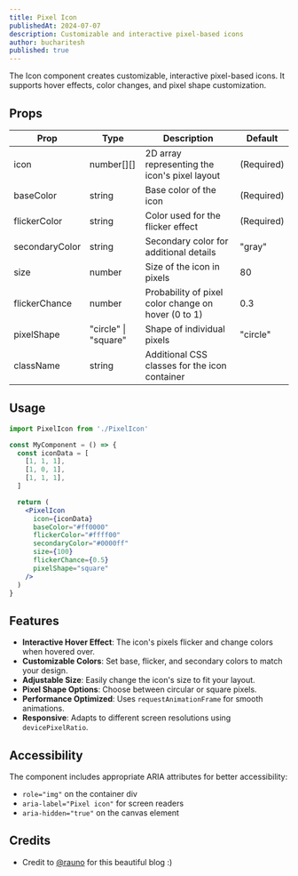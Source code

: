 ```yaml
---
title: Pixel Icon
publishedAt: 2024-07-07
description: Customizable and interactive pixel-based icons
author: bucharitesh
published: true
---
```


<ComponentPreview name="pixel-icon-demo" />

The Icon component creates customizable, interactive pixel-based icons. It supports hover effects, color changes, and pixel shape customization.

## Props

| Prop           | Type                    | Description                                          | Default     |
|----------------|-------------------------|------------------------------------------------------|-------------|
| icon           | number[][]              | 2D array representing the icon's pixel layout        | (Required)  |
| baseColor      | string                  | Base color of the icon                               | (Required)  |
| flickerColor   | string                  | Color used for the flicker effect                    | (Required)  |
| secondaryColor | string                  | Secondary color for additional details               | "gray"      |
| size           | number                  | Size of the icon in pixels                           | 80          |
| flickerChance  | number                  | Probability of pixel color change on hover (0 to 1)  | 0.3         |
| pixelShape     | "circle" \| "square"    | Shape of individual pixels                           | "circle"    |
| className      | string                  | Additional CSS classes for the icon container        |             |

## Usage

```jsx
import PixelIcon from './PixelIcon'

const MyComponent = () => {
  const iconData = [
    [1, 1, 1],
    [1, 0, 1],
    [1, 1, 1],
  ]

  return (
    <PixelIcon
      icon={iconData}
      baseColor="#ff0000"
      flickerColor="#ffff00"
      secondaryColor="#0000ff"
      size={100}
      flickerChance={0.5}
      pixelShape="square"
    />
  )
}
```

## Features

- **Interactive Hover Effect**: The icon's pixels flicker and change colors when hovered over.
- **Customizable Colors**: Set base, flicker, and secondary colors to match your design.
- **Adjustable Size**: Easily change the icon's size to fit your layout.
- **Pixel Shape Options**: Choose between circular or square pixels.
- **Performance Optimized**: Uses `requestAnimationFrame` for smooth animations.
- **Responsive**: Adapts to different screen resolutions using `devicePixelRatio`.

## Accessibility

The component includes appropriate ARIA attributes for better accessibility:

- `role="img"` on the container div
- `aria-label="Pixel icon"` for screen readers
- `aria-hidden="true"` on the canvas element

## Credits

- Credit to [@rauno](https://rauno.me/craft/vercel#pixelated-iconography) for this beautiful blog :)
